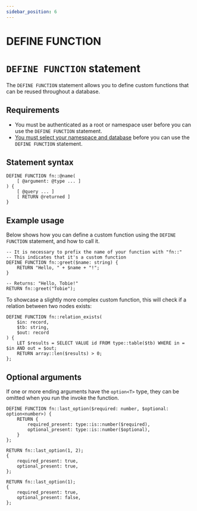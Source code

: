 ```yaml
---
sidebar_position: 6
---
```


# DEFINE FUNCTION

# `DEFINE FUNCTION` statement

The `DEFINE FUNCTION` statement allows you to define custom functions that can be reused throughout a database.

## Requirements
- You must be authenticated as a root or namespace user before you can use the `DEFINE FUNCTION` statement.
- [You must select your namespace and database](/docs/surrealdb/1.1.x/surrealql/statements/use) before you can use the `DEFINE FUNCTION` statement.

## Statement syntax

```surql title="SurrealQL Syntax"
DEFINE FUNCTION fn::@name(
	[ @argument: @type ... ]
) {
	[ @query ... ]
	[ RETURN @returned ]
}
```

## Example usage 
Below shows how you can define a custom function using the `DEFINE FUNCTION` statement, and how to call it.

```surql
-- It is necessary to prefix the name of your function with "fn::"
-- This indicates that it's a custom function
DEFINE FUNCTION fn::greet($name: string) {
	RETURN "Hello, " + $name + "!";
}

-- Returns: "Hello, Tobie!"
RETURN fn::greet("Tobie");
```
To showcase a slightly more complex custom function, this will check if a relation between two nodes exists:

```surql
DEFINE FUNCTION fn::relation_exists(
	$in: record,
	$tb: string,
	$out: record
) {
	LET $results = SELECT VALUE id FROM type::table($tb) WHERE in = $in AND out = $out;
    RETURN array::len($results) > 0;
};
```

## Optional arguments
If one or more ending arguments have the `option<T>` type, they can be omitted when you run the invoke the function.

```surql
DEFINE FUNCTION fn::last_option($required: number, $optional: option<number>) {
	RETURN {
		required_present: type::is::number($required),
		optional_present: type::is::number($optional),
	}
};

RETURN fn::last_option(1, 2);
{
	required_present: true,
	optional_present: true,
};

RETURN fn::last_option(1);
{
	required_present: true,
	optional_present: false,
};
```